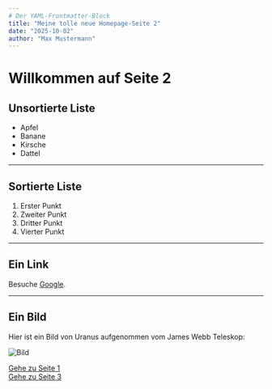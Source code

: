 ```yaml
---
# Der YAML-Frontmatter-Block
title: "Meine tolle neue Homepage-Seite 2"
date: "2025-10-02"
author: "Max Mustermann"
---
```


# Willkommen auf Seite 2

## Unsortierte Liste

* Apfel
* Banane
* Kirsche
* Dattel

---

## Sortierte Liste

1.  Erster Punkt
2.  Zweiter Punkt
3.  Dritter Punkt
4.  Vierter Punkt

---

## Ein Link

Besuche [Google](https://www.google.com).

---

## Ein Bild

Hier ist ein Bild von Uranus aufgenommen vom James Webb Teleskop:

![Bild](https://cdn.esawebb.org/archives/images/screen/weic2332a.jpg)

[Gehe zu Seite 1](index.md)\
[Gehe zu Seite 3](seite3.md)
